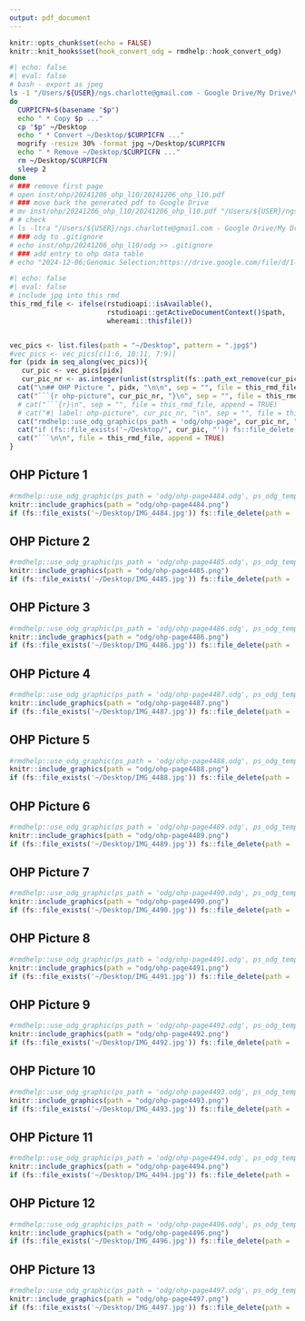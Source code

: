 ```yaml
---
output: pdf_document
---
```


```r
knitr::opts_chunk$set(echo = FALSE)
knitr::knit_hooks$set(hook_convert_odg = rmdhelp::hook_convert_odg)
```

```bash
#| echo: false
#| eval: false
# bash - export as jpeg
ls -1 "/Users/${USER}/ngs.charlotte@gmail.com - Google Drive/My Drive/Vorlesung/LBG/FS2024/OHP-L10"/* | while read p
do
  CURPICFN=$(basename "$p")
  echo " * Copy $p ..."
  cp "$p" ~/Desktop
  echo " * Convert ~/Desktop/$CURPICFN ..."
  mogrify -resize 30% -format jpg ~/Desktop/$CURPICFN
  echo " * Remove ~/Desktop/$CURPICFN ..."
  rm ~/Desktop/$CURPICFN
  sleep 2
done
# ### remove first page
# open inst/ohp/20241206_ohp_l10/20241206_ohp_l10.pdf
# ### move back the generated pdf to Google Drive
# mv inst/ohp/20241206_ohp_l10/20241206_ohp_l10.pdf "/Users/${USER}/ngs.charlotte@gmail.com - Google Drive/My Drive/Vorlesung/LBG/FS2024/OHP-L10"
# # check
# ls -ltra "/Users/${USER}/ngs.charlotte@gmail.com - Google Drive/My Drive/Vorlesung/LBG/FS2024/OHP-L10"
# ### odg to .gitignore
# echo inst/ohp/20241206_ohp_l10/odg >> .gitignore
# ### add entry to ohp data table
# echo "2024-12-06;Genomic Selection;https://drive.google.com/file/d/1-jvhU_7HE2A2JEaVElrqREY6RsWgSkXX/view?usp=sharing" >> inst/website/lbgfs2024/ohp/ohp.dat
```

```r
#| echo: false
#| eval: false
# include jpg into this rmd
this_rmd_file <- ifelse(rstudioapi::isAvailable(),
                        rstudioapi::getActiveDocumentContext()$path,
                        whereami::thisfile())


vec_pics <- list.files(path = "~/Desktop", pattern = ".jpg$")
#vec_pics <- vec_pics[c(1:6, 10:11, 7:9)]
for (pidx in seq_along(vec_pics)){
   cur_pic <- vec_pics[pidx]
   cur_pic_nr <- as.integer(unlist(strsplit(fs::path_ext_remove(cur_pic), "_"))[2])
  cat("\n## OHP Picture ", pidx, "\n\n", sep = "", file = this_rmd_file, append = TRUE)
  cat("```{r ohp-picture", cur_pic_nr, "}\n", sep = "", file = this_rmd_file, append = TRUE)
  # cat("```{r}\n", sep = "", file = this_rmd_file, append = TRUE)
  # cat("#| label: ohp-picture", cur_pic_nr, "\n", sep = "", file = this_rmd_file, append = TRUE)
  cat("rmdhelp::use_odg_graphic(ps_path = 'odg/ohp-page", cur_pic_nr, ".odg', ps_odg_template = 'odg_draw_a4_portrait')\n", sep = "", file = this_rmd_file, append = TRUE)
  cat("if (fs::file_exists('~/Desktop/", cur_pic, "')) fs::file_delete(path = '~/Desktop/", cur_pic, "')\n", sep = "", file = this_rmd_file, append = TRUE)
  cat("```\n\n", file = this_rmd_file, append = TRUE)
}
```


## OHP Picture 1

```r
#rmdhelp::use_odg_graphic(ps_path = 'odg/ohp-page4484.odg', ps_odg_template = 'odg_draw_a4_portrait')
knitr::include_graphics(path = "odg/ohp-page4484.png")
if (fs::file_exists('~/Desktop/IMG_4484.jpg')) fs::file_delete(path = '~/Desktop/IMG_4484.jpg')
```


## OHP Picture 2

```r
#rmdhelp::use_odg_graphic(ps_path = 'odg/ohp-page4485.odg', ps_odg_template = 'odg_draw_a4_portrait')
knitr::include_graphics(path = "odg/ohp-page4485.png")
if (fs::file_exists('~/Desktop/IMG_4485.jpg')) fs::file_delete(path = '~/Desktop/IMG_4485.jpg')
```


## OHP Picture 3

```r
#rmdhelp::use_odg_graphic(ps_path = 'odg/ohp-page4486.odg', ps_odg_template = 'odg_draw_a4_portrait')
knitr::include_graphics(path = "odg/ohp-page4486.png")
if (fs::file_exists('~/Desktop/IMG_4486.jpg')) fs::file_delete(path = '~/Desktop/IMG_4486.jpg')
```


## OHP Picture 4

```r
#rmdhelp::use_odg_graphic(ps_path = 'odg/ohp-page4487.odg', ps_odg_template = 'odg_draw_a4_portrait')
knitr::include_graphics(path = "odg/ohp-page4487.png")
if (fs::file_exists('~/Desktop/IMG_4487.jpg')) fs::file_delete(path = '~/Desktop/IMG_4487.jpg')
```


## OHP Picture 5

```r
#rmdhelp::use_odg_graphic(ps_path = 'odg/ohp-page4488.odg', ps_odg_template = 'odg_draw_a4_portrait')
knitr::include_graphics(path = "odg/ohp-page4488.png")
if (fs::file_exists('~/Desktop/IMG_4488.jpg')) fs::file_delete(path = '~/Desktop/IMG_4488.jpg')
```


## OHP Picture 6

```r
#rmdhelp::use_odg_graphic(ps_path = 'odg/ohp-page4489.odg', ps_odg_template = 'odg_draw_a4_portrait')
knitr::include_graphics(path = "odg/ohp-page4489.png")
if (fs::file_exists('~/Desktop/IMG_4489.jpg')) fs::file_delete(path = '~/Desktop/IMG_4489.jpg')
```


## OHP Picture 7

```r
#rmdhelp::use_odg_graphic(ps_path = 'odg/ohp-page4490.odg', ps_odg_template = 'odg_draw_a4_portrait')
knitr::include_graphics(path = "odg/ohp-page4490.png")
if (fs::file_exists('~/Desktop/IMG_4490.jpg')) fs::file_delete(path = '~/Desktop/IMG_4490.jpg')
```


## OHP Picture 8

```r
#rmdhelp::use_odg_graphic(ps_path = 'odg/ohp-page4491.odg', ps_odg_template = 'odg_draw_a4_portrait')
knitr::include_graphics(path = "odg/ohp-page4491.png")
if (fs::file_exists('~/Desktop/IMG_4491.jpg')) fs::file_delete(path = '~/Desktop/IMG_4491.jpg')
```


## OHP Picture 9

```r
#rmdhelp::use_odg_graphic(ps_path = 'odg/ohp-page4492.odg', ps_odg_template = 'odg_draw_a4_portrait')
knitr::include_graphics(path = "odg/ohp-page4492.png")
if (fs::file_exists('~/Desktop/IMG_4492.jpg')) fs::file_delete(path = '~/Desktop/IMG_4492.jpg')
```


## OHP Picture 10

```r
#rmdhelp::use_odg_graphic(ps_path = 'odg/ohp-page4493.odg', ps_odg_template = 'odg_draw_a4_portrait')
knitr::include_graphics(path = "odg/ohp-page4493.png")
if (fs::file_exists('~/Desktop/IMG_4493.jpg')) fs::file_delete(path = '~/Desktop/IMG_4493.jpg')
```


## OHP Picture 11

```r
#rmdhelp::use_odg_graphic(ps_path = 'odg/ohp-page4494.odg', ps_odg_template = 'odg_draw_a4_portrait')
knitr::include_graphics(path = "odg/ohp-page4494.png")
if (fs::file_exists('~/Desktop/IMG_4494.jpg')) fs::file_delete(path = '~/Desktop/IMG_4494.jpg')
```


## OHP Picture 12

```r
#rmdhelp::use_odg_graphic(ps_path = 'odg/ohp-page4496.odg', ps_odg_template = 'odg_draw_a4_portrait')
knitr::include_graphics(path = "odg/ohp-page4496.png")
if (fs::file_exists('~/Desktop/IMG_4496.jpg')) fs::file_delete(path = '~/Desktop/IMG_4496.jpg')
```


## OHP Picture 13

```r
#rmdhelp::use_odg_graphic(ps_path = 'odg/ohp-page4497.odg', ps_odg_template = 'odg_draw_a4_portrait')
knitr::include_graphics(path = "odg/ohp-page4497.png")
if (fs::file_exists('~/Desktop/IMG_4497.jpg')) fs::file_delete(path = '~/Desktop/IMG_4497.jpg')
```
             
